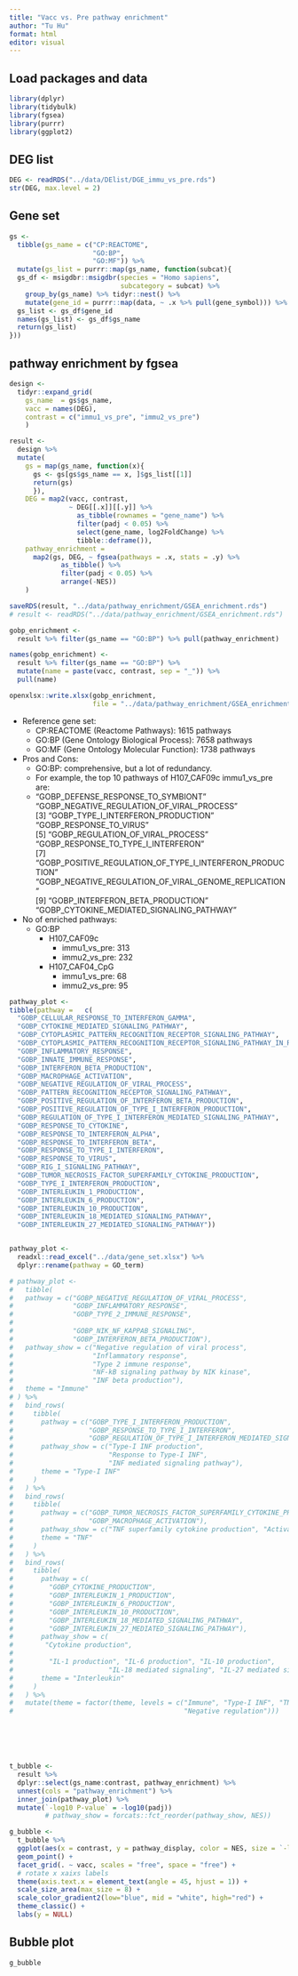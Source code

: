 ```yaml
---
title: "Vacc vs. Pre pathway enrichment"
author: "Tu Hu"
format: html
editor: visual
---
```


## Load packages and data

```r
library(dplyr)
library(tidybulk)
library(fgsea)
library(purrr)
library(ggplot2)
```

## DEG list

```r
DEG <- readRDS("../data/DElist/DGE_immu_vs_pre.rds")
str(DEG, max.level = 2)
```

## Gene set

```r
gs <- 
  tibble(gs_name = c("CP:REACTOME", 
                     "GO:BP", 
                     "GO:MF")) %>% 
  mutate(gs_list = purrr::map(gs_name, function(subcat){
  gs_df <- msigdbr::msigdbr(species = "Homo sapiens", 
                            subcategory = subcat) %>% 
    group_by(gs_name) %>% tidyr::nest() %>% 
    mutate(gene_id = purrr::map(data, ~ .x %>% pull(gene_symbol))) %>% select(-data)
  gs_list <- gs_df$gene_id
  names(gs_list) <- gs_df$gs_name
  return(gs_list)
}))
```

## pathway enrichment by fgsea

```r
design <- 
  tidyr::expand_grid(
    gs_name  = gs$gs_name, 
    vacc = names(DEG),
    contrast = c("immu1_vs_pre", "immu2_vs_pre")
    )

result <- 
  design %>% 
  mutate(
    gs = map(gs_name, function(x){
      gs <- gs[gs$gs_name == x, ]$gs_list[[1]]
      return(gs)
      }),
    DEG = map2(vacc, contrast, 
               ~ DEG[[.x]][[.y]] %>% 
                 as_tibble(rownames = "gene_name") %>% 
                 filter(padj < 0.05) %>% 
                 select(gene_name, log2FoldChange) %>% 
                 tibble::deframe()),
    pathway_enrichment =
      map2(gs, DEG, ~ fgsea(pathways = .x, stats = .y) %>% 
             as_tibble() %>% 
             filter(padj < 0.05) %>% 
             arrange(-NES)) 
    )

saveRDS(result, "../data/pathway_enrichment/GSEA_enrichment.rds")
# result <- readRDS("../data/pathway_enrichment/GSEA_enrichment.rds")

gobp_enrichment <- 
  result %>% filter(gs_name == "GO:BP") %>% pull(pathway_enrichment)

names(gobp_enrichment) <- 
  result %>% filter(gs_name == "GO:BP") %>% 
  mutate(name = paste(vacc, contrast, sep = "_")) %>% 
  pull(name)

openxlsx::write.xlsx(gobp_enrichment, 
                     file = "../data/pathway_enrichment/GSEA_enrichment_gobp.xlsx")
```

-   Reference gene set:
    -   CP:REACTOME (Reactome Pathways): 1615 pathways
    -   GO:BP (Gene Ontology Biological Process): 7658 pathways
    -   GO:MF (Gene Ontology Molecular Function): 1738 pathways
-   Pros and Cons:
    -   GO:BP: comprehensive, but a lot of redundancy.
    -   For example, the top 10 pathways of H107_CAF09c immu1_vs_pre are:
    -   "GOBP_DEFENSE_RESPONSE_TO_SYMBIONT" "GOBP_NEGATIVE_REGULATION_OF_VIRAL_PROCESS"\
        \[3\] "GOBP_TYPE_I_INTERFERON_PRODUCTION" "GOBP_RESPONSE_TO_VIRUS"\
        \[5\] "GOBP_REGULATION_OF_VIRAL_PROCESS" "GOBP_RESPONSE_TO_TYPE_I_INTERFERON"\
        \[7\] "GOBP_POSITIVE_REGULATION_OF_TYPE_I_INTERFERON_PRODUCTION" "GOBP_NEGATIVE_REGULATION_OF_VIRAL_GENOME_REPLICATION"\
        \[9\] "GOBP_INTERFERON_BETA_PRODUCTION" "GOBP_CYTOKINE_MEDIATED_SIGNALING_PATHWAY"
-   No of enriched pathways:
    -   GO:BP
        -   H107_CAF09c
            -   immu1_vs_pre: 313
            -   immu2_vs_pre: 232
        -   H107_CAF04_CpG
            -   immu1_vs_pre: 68
            -   immu2_vs_pre: 95

```r
pathway_plot <-
tibble(pathway =   c(
  "GOBP_CELLULAR_RESPONSE_TO_INTERFERON_GAMMA",
  "GOBP_CYTOKINE_MEDIATED_SIGNALING_PATHWAY",
  "GOBP_CYTOPLASMIC_PATTERN_RECOGNITION_RECEPTOR_SIGNALING_PATHWAY",
  "GOBP_CYTOPLASMIC_PATTERN_RECOGNITION_RECEPTOR_SIGNALING_PATHWAY_IN_RESPONSE_TO_VIRUS",
  "GOBP_INFLAMMATORY_RESPONSE",
  "GOBP_INNATE_IMMUNE_RESPONSE",
  "GOBP_INTERFERON_BETA_PRODUCTION",
  "GOBP_MACROPHAGE_ACTIVATION",
  "GOBP_NEGATIVE_REGULATION_OF_VIRAL_PROCESS",
  "GOBP_PATTERN_RECOGNITION_RECEPTOR_SIGNALING_PATHWAY",
  "GOBP_POSITIVE_REGULATION_OF_INTERFERON_BETA_PRODUCTION",
  "GOBP_POSITIVE_REGULATION_OF_TYPE_I_INTERFERON_PRODUCTION",
  "GOBP_REGULATION_OF_TYPE_I_INTERFERON_MEDIATED_SIGNALING_PATHWAY",
  "GOBP_RESPONSE_TO_CYTOKINE",
  "GOBP_RESPONSE_TO_INTERFERON_ALPHA",
  "GOBP_RESPONSE_TO_INTERFERON_BETA",
  "GOBP_RESPONSE_TO_TYPE_I_INTERFERON",
  "GOBP_RESPONSE_TO_VIRUS",
  "GOBP_RIG_I_SIGNALING_PATHWAY",
  "GOBP_TUMOR_NECROSIS_FACTOR_SUPERFAMILY_CYTOKINE_PRODUCTION",
  "GOBP_TYPE_I_INTERFERON_PRODUCTION",
  "GOBP_INTERLEUKIN_1_PRODUCTION",
  "GOBP_INTERLEUKIN_6_PRODUCTION",
  "GOBP_INTERLEUKIN_10_PRODUCTION",
  "GOBP_INTERLEUKIN_18_MEDIATED_SIGNALING_PATHWAY",
  "GOBP_INTERLEUKIN_27_MEDIATED_SIGNALING_PATHWAY"))


pathway_plot <- 
  readxl::read_excel("../data/gene_set.xlsx") %>% 
  dplyr::rename(pathway = GO_term)


```

```r
# pathway_plot <- 
#   tibble(
#   pathway = c("GOBP_NEGATIVE_REGULATION_OF_VIRAL_PROCESS",
#               "GOBP_INFLAMMATORY_RESPONSE",
#               "GOBP_TYPE_2_IMMUNE_RESPONSE",
# 
#               "GOBP_NIK_NF_KAPPAB_SIGNALING",
#               "GOBP_INTERFERON_BETA_PRODUCTION"),
#   pathway_show = c("Negative regulation of viral process", 
#                    "Inflammatory response",
#                    "Type 2 immune response", 
#                    "NF-kB signaling pathway by NIK kinase",
#                    "INF beta production"),
#   theme = "Immune"
# ) %>% 
#   bind_rows(
#     tibble(
#       pathway = c("GOBP_TYPE_I_INTERFERON_PRODUCTION",
#                   "GOBP_RESPONSE_TO_TYPE_I_INTERFERON",
#                   "GOBP_REGULATION_OF_TYPE_I_INTERFERON_MEDIATED_SIGNALING_PATHWAY"),
#       pathway_show = c("Type-I INF production", 
#                        "Response to Type-I INF",
#                        "INF mediated signaling pathway"),
#       theme = "Type-I INF"
#     )
#   ) %>% 
#   bind_rows(
#     tibble(
#       pathway = c("GOBP_TUMOR_NECROSIS_FACTOR_SUPERFAMILY_CYTOKINE_PRODUCTION",
#                   "GOBP_MACROPHAGE_ACTIVATION"),
#       pathway_show = c("TNF superfamily cytokine production", "Activation of macrophage"),
#       theme = "TNF"
#     )
#   ) %>% 
#   bind_rows(
#     tibble(
#       pathway = c(
#         "GOBP_CYTOKINE_PRODUCTION",
#         "GOBP_INTERLEUKIN_1_PRODUCTION",
#         "GOBP_INTERLEUKIN_6_PRODUCTION",
#         "GOBP_INTERLEUKIN_10_PRODUCTION",
#         "GOBP_INTERLEUKIN_18_MEDIATED_SIGNALING_PATHWAY",
#         "GOBP_INTERLEUKIN_27_MEDIATED_SIGNALING_PATHWAY"),
#       pathway_show = c(
#        "Cytokine production", 
# 
#         "IL-1 production", "IL-6 production", "IL-10 production",
#                        "IL-18 mediated signaling", "IL-27 mediated signaling"),
#       theme = "Interleukin"
#     )
#   ) %>% 
#   mutate(theme = factor(theme, levels = c("Immune", "Type-I INF", "TNF", "Interleukin",
#                                           "Negative regulation")))






t_bubble <- 
  result %>% 
  dplyr::select(gs_name:contrast, pathway_enrichment) %>% 
  unnest(cols = "pathway_enrichment") %>% 
  inner_join(pathway_plot) %>% 
  mutate(`-log10 P-value` = -log10(padj))
         # pathway_show = forcats::fct_reorder(pathway_show, NES)) 

g_bubble <- 
  t_bubble %>% 
  ggplot(aes(x = contrast, y = pathway_display, color = NES, size = `-log10 P-value`)) +
  geom_point() +
  facet_grid(. ~ vacc, scales = "free", space = "free") +
  # rotate x xaixs labels
  theme(axis.text.x = element_text(angle = 45, hjust = 1)) +
  scale_size_area(max_size = 8) + 
  scale_color_gradient2(low="blue", mid = "white", high="red") +
  theme_classic() +
  labs(y = NULL)

```

## Bubble plot

```r
g_bubble
```
